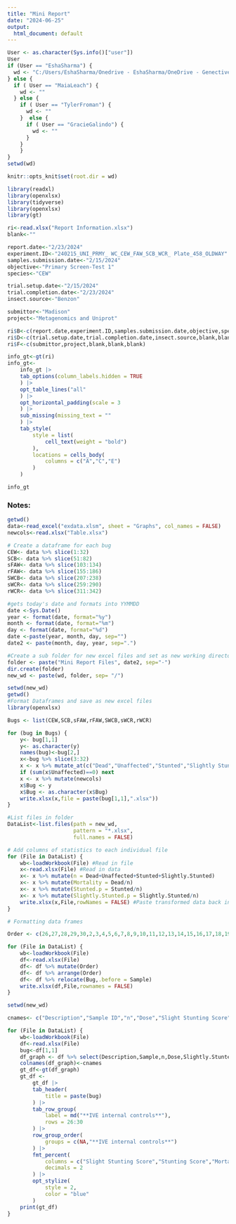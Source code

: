 ```yaml
---
title: "Mini Report"
date: "2024-06-25"
output:
  html_document: default
---
```


```r
User <- as.character(Sys.info()["user"])
User
if (User == "EshaSharma") {
  wd <- "C:/Users/EshaSharma/Onedrive - EshaSharma/OneDrive - Genective/Desktop/R Studio/IVE_RCode/Data"
} else {
  if ( User == "MaiaLeach") {
    wd <- ""
  } else {
    if ( User == "TylerFroman") {
      wd <- ""
    }  else {
      if ( User == "GracieGalindo") {
        wd <- ""
      }
    }
    }
}
setwd(wd)
```

```r
knitr::opts_knit$set(root.dir = wd)
```

```r
library(readxl)
library(openxlsx)
library(tidyverse)
library(openxlsx)
library(gt)
```

```r
ri<-read.xlsx("Report Information.xlsx")
blank<-""

report.date<-"2/23/2024"
experiment.ID<-"240215_UNI_PRMY_ WC_CEW_FAW_SCB_WCR_ Plate_458_OLDWAY"
samples.submission.date<-"2/15/2024"
objective<-"Primary Screen-Test 1"
species<-"CEW"

trial.setup.date<-"2/15/2024"
trial.completion.date<-"2/23/2024"
insect.source<-"Benzon"

submittor<-"Madison"
project<-"Metagenomics and Uniprot"
```

```r
ri$B<-c(report.date,experiment.ID,samples.submission.date,objective,species)
ri$D<-c(trial.setup.date,trial.completion.date,insect.source,blank,blank)
ri$F<-c(submittor,project,blank,blank,blank)

info_gt<-gt(ri)
info_gt<-
    info_gt |>
    tab_options(column_labels.hidden = TRUE
    ) |>
    opt_table_lines("all"
    ) |>
    opt_horizontal_padding(scale = 3
    ) |>
    sub_missing(missing_text = ""
    ) |>
    tab_style(
        style = list(
            cell_text(weight = "bold")
        ),
        locations = cells_body(
            columns = c("A","C","E")
        )
    )

info_gt

```

### Notes:

```r
getwd()
data<-read_excel("exdata.xlsm", sheet = "Graphs", col_names = FALSE)
newcols<-read.xlsx("Table.xlsx")
```

```r
# Create a dataframe for each bug
CEW<- data %>% slice(1:32)
SCB<- data %>% slice(51:82)
sFAW<- data %>% slice(103:134)
rFAW<- data %>% slice(155:186)
SWCB<- data %>% slice(207:238)
sWCR<- data %>% slice(259:290)
rWCR<- data %>% slice(311:342)

```

```r
#gets today's date and formats into YYMMDD
date <-Sys.Date()
year <- format(date, format="%y")
month <- format(date, format="%m")
day <- format(date, format="%d")
date <-paste(year, month, day, sep="")
date2 <- paste(month, day, year, sep=".")

#Create a sub folder for new excel files and set as new working directory
folder <- paste("Mini Report Files", date2, sep="-")
dir.create(folder)
new_wd <- paste(wd, folder, sep= "/")
```

```r
setwd(new_wd)
getwd()
#Format Dataframes and save as new excel files
library(openxlsx)

Bugs <- list(CEW,SCB,sFAW,rFAW,SWCB,sWCR,rWCR)

for (bug in Bugs) {
    y<- bug[1,1]
    y<- as.character(y)
    names(bug)<-bug[2,]
    x<-bug %>% slice(3:32)
    x <- x %>% mutate_at(c("Dead","Unaffected","Stunted","Slightly Stunted","% Average mortality","% Error"), as.numeric)
    if (sum(x$Unaffected)==0) next
    x <- x %>% mutate(newcols)
    x$Bug <- y
    x$Bug <- as.character(x$Bug)
    write.xlsx(x,file = paste(bug[1,1],".xlsx"))
}

#List files in folder
DataList<-list.files(path = new_wd,    
                     pattern = "*.xlsx",
                     full.names = FALSE)

# Add columns of statistics to each individual file
for (File in DataList) {
    wb<-loadWorkbook(File) #Read in file
    x<-read.xlsx(File) #Read in data
    x<- x %>% mutate(n = Dead+Unaffected+Stunted+Slightly.Stunted)
    x<- x %>% mutate(Mortality = Dead/n)
    x<- x %>% mutate(Stunted.p = Stunted/n)        
    x<- x %>% mutate(Slightly.Stunted.p = Slightly.Stunted/n)
    write.xlsx(x,File,rowNames = FALSE) #Paste transformed data back into file
}

# Formatting data frames

Order <- c(26,27,28,29,30,2,3,4,5,6,7,8,9,10,11,12,13,14,15,16,17,18,19,20,21,22,23,24,25,1)

for (File in DataList) {
    wb<-loadWorkbook(File)
    df<-read.xlsx(File)
    df<- df %>% mutate(Order)
    df<- df %>% arrange(Order)
    df<- df %>% relocate(Bug,.before = Sample)
    write.xlsx(df,File,rownames = FALSE)
}

```

```r
setwd(new_wd)

cnames<- c("Description","Sample ID","n","Dose","Slight Stunting Score","Stunting Score","Mortality Score","% Contamination","Stats(if relevant)")

for (File in DataList) {
    wb<-loadWorkbook(File)
    df<-read.xlsx(File)
    bug<-df[1,1]
    df_graph <- df %>% select(Description,Sample,n,Dose,Slightly.Stunted.p,Stunted.p,Mortality,'%.Contamination','Stats.(if.relevant)')
    colnames(df_graph)<-cnames
    gt_df<-gt(df_graph)
    gt_df <-
        gt_df |>
        tab_header(
            title = paste(bug)
        ) |>
        tab_row_group(
            label = md("**IVE internal controls**"),
            rows = 26:30
        ) |>
        row_group_order(
            groups = c(NA,"**IVE internal controls**")
        ) |>
        fmt_percent(
            columns = c("Slight Stunting Score","Stunting Score","Mortality Score","% Contamination"),
            decimals = 2
        ) |>
        opt_stylize(
            style = 2,
            color = "blue"
        )
    print(gt_df)
}


```

